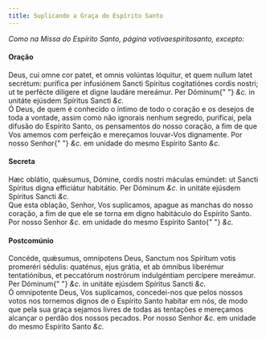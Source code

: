 ```yaml
---
title: Suplicando a Graça do Espírito Santo
---
```


<em>Como na Missa do Espírito Santo, página votivaespiritosanto, excepto:</em>

<h4 class="text-center">Oração</h4>
<div class="grid grid-cols-2 gap-5">
  <span class="text-justify">
    Deus, cui omne cor patet, et omnis volúntas lóquitur, et quem nullum latet
    secrétum: purífica per infusiónem Sancti Spíritus cogitatiónes cordis
    nostri; ut te perfécte dilígere et digne laudáre mereámur. Per Dóminum{" "}
    <em>&c.</em> in unitáte ejúsdem Spíritus Sancti <em>&c.</em>
  </div>
  <span class="text-justify">
    Ó Deus, de quem é conhecido o íntimo de todo o coração e os desejos de toda
    a vontade, assim como não ignorais nenhum segredo, purificai, pela difusão
    do Espírito Santo, os pensamentos do nosso coração, a fim de que Vos amemos
    com perfeição e mereçamos louvar-Vos dignamente. Por nosso Senhor{" "}
    <em>&c.</em> em unidade do mesmo Espírito Santo <em>&c.</em>
  </span>
</div>

<h4 class="text-center">Secreta</h4>
<div class="grid grid-cols-2 gap-5">
  <span class="text-justify">
    Hæc oblátio, quǽsumus, Dómine, cordis nostri máculas emúndet: ut Sancti
    Spíritus digna efficiátur habitátio. Per Dóminum <em>&c.</em> in unitáte
    ejúsdem Spíritus Sancti <em>&c.</em>
  </div>
  <span class="text-justify">
    Que esta oblação, Senhor, Vos suplicamos, apague as manchas do nosso
    coração, a fim de que ele se torna em digno habitáculo do Espírito Santo.
    Por nosso Senhor <em>&c.</em> em unidade do mesmo Espírito Santo{" "}
    <em>&c.</em>
  </span>
</div>

<h4 class="text-center">Postcomúnio</h4>
<div class="grid grid-cols-2 gap-5">
  <span class="text-justify">
    Concéde, quǽsumus, omnípotens Deus, Sanctum nos Spíritum votis promeréri
    sédulis: quaténus, ejus grátia, et ab ómnibus liberémur tentatiónibus, et
    peccatórum nostrórum indulgéntiam percípere mereámur. Per Dóminum{" "}
    <em>&c.</em> in unitáte ejúsdem Spíritus Sancti <em>&c.</em>
  </div>
  <span class="text-justify">
    Ó omnipotente Deus, Vos suplicamos, concedei-nos que pelos nossos votos nos
    tornemos dignos de o Espírito Santo habitar em nós, de modo que pela sua
    graça sejamos livres de todas as tentações e mereçamos alcançar o perdão dos
    nossos pecados. Por nosso Senhor <em>&c.</em> em unidade do mesmo Espírito
    Santo <em>&c.</em>
  </span>
</div>
